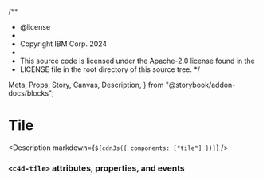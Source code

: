 /**
 * @license
 *
 * Copyright IBM Corp. 2024
 *
 * This source code is licensed under the Apache-2.0 license found in the
 * LICENSE file in the root directory of this source tree.
 */

  Meta,
  Props,
  Story,
  Canvas,
  Description,
} from "@storybook/addon-docs/blocks";

<Meta title="Tile" />

# Tile

<Canvas withToolbar>
  <Story id="components-tile--default" height="100px" />
</Canvas>

<Description markdown={`${cdnJs({ components: ["tile"] })}`} />

### `<c4d-tile>` attributes, properties, and events
<Props of="c4d-tile" />
